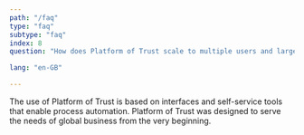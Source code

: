 ```yaml
---
path: "/faq"
type: "faq"
subtype: "faq"
index: 8
question: "How does Platform of Trust scale to multiple users and large data amounts?"

lang: "en-GB"

---
```



The use of Platform of Trust is based on interfaces and self-service tools that enable process automation. Platform of Trust was designed to serve the needs of global business from the very beginning.